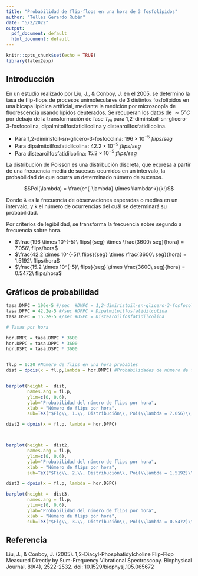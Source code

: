 ---
title: "Probabilidad de flip-flops en una hora de 3 fosfolípidos"
author: "Téllez Gerardo Rubén"
date: "5/2/2022"
output:
  pdf_document: default
  html_document: default
---

```{r setup, include=FALSE}
knitr::opts_chunk$set(echo = TRUE)
library(latex2exp)
```

## Introducción

En un estudio realizado por Liu, J., & Conboy, J. en el 2005, se determinó la tasa de flip-flops de procesos unimoleculares de 3 distintos fosfolípidos en una bicapa lipídica artificial, mediante la medición por microscopía de fluorescencia usando lípidos deuterados. Se recuperan los datos de $\sim 5°C$ por debajo de la transformación de fase $T_m$ para 1,2-dimiristoil-sn-glicero-3-fosfocolina, dipalmitoilfosfatidilcolina y distearoilfosfatidilcolina.

+ Para 1,2-dimiristoil-sn-glicero-3-fosfocolina: $196 \times 10^{-5}\ flips/seg$
+ Para dipalmitoilfosfatidilcolina: $42.2 \times 10^{-5}\ flips/seg$
+ Para distearoilfosfatidilcolina: $15.2 \times 10^{-5}\ flips/seg$

La distribución de Poisson es una distribución discreta, que expresa a partir de una frecuencia media de sucesos ocurridos en un intervalo, la probabilidad de que ocurra un determinado número de sucesos.

$$Poi(\lambda) = \frac{e^{-\lambda} \times \lambda^k}{k!}$$

Donde $\lambda$ es la frecuencia de observaciones esperadas o medias en un intervalo, y k el número de ocurrencias del cuál se determinará su probabilidad.

Por criterios de legibilidad, se transforma la frecuencia sobre segundo a frecuencia sobre hora.

+ $\frac{196 \times 10^{-5}\ flips}{seg} \times \frac{3600\ seg}{hora} = 7.056\ flips/hora$
+ $\frac{42.2 \times 10^{-5}\ flips}{seg} \times \frac{3600\ seg}{hora} = 1.5192\ flips/hora$
+ $\frac{15.2 \times 10^{-5}\ flips}{seg} \times \frac{3600\ seg}{hora} = 0.5472\ flips/hora$


## Gráficos de probabilidad


```{r}
tasa.DMPC = 196e-5 #/sec  #DMPC = 1,2-dimiristoil-sn-glicero-3-fosfocolina 
tasa.DPPC = 42.2e-5 #/sec #DPPC = Dipalmitoilfosfatidilcolina
tasa.DSPC = 15.2e-5 #/sec #DSPC = Distearoilfosfatidilcolina

# Tasas por hora

hor.DMPC = tasa.DMPC * 3600
hor.DPPC = tasa.DPPC * 3600
hor.DSPC = tasa.DSPC * 3600


fl.p = 0:20 #Número de flips en una hora probables
dist = dpois(x = fl.p,lambda = hor.DMPC) #Probabilidades de número de flips con esperanza hor.DMPC



```

```{r,fig.width=12, echo=TRUE}
barplot(height =  dist, 
        names.arg = fl.p, 
        ylim=c(0, 0.6), 
        ylab="Probabilidad del número de flips por hora",
        xlab = "Número de flips por hora",
        sub=TeX("$Fig\\, 1.\\, Distribución\\, Poi(\\lambda = 7.056)\\, que\\, representa\\, la\\, probabilidad\\, de\\, flips/hora\\, para\\, una\\, molécula\\, de\\, 1,2-dimiristoil-sn-glicero-3-fosfocolina$"))
```



```{r}
dist2 = dpois(x = fl.p, lambda = hor.DPPC)




```

```{r, fig.width=11, echo=TRUE}
barplot(height =  dist2, 
        names.arg = fl.p, 
        ylim=c(0, 0.6), 
        ylab="Probabilidad del número de flips por hora",
        xlab = "Número de flips por hora",
        sub=TeX("$Fig\\, 2.\\, Distribución\\, Poi(\\lambda = 1.5192)\\, que\\, representa\\, la\\, probabilidad\\, de\\, flips/hora\\, para\\, una\\, molécula\\, de\\, dipalmitoilfosfatidilcolina$"))
```


```{r}
dist3 = dpois(x = fl.p, lambda = hor.DSPC)

```

```{r, fig.width=11, echo=TRUE}
barplot(height =  dist3, 
        names.arg = fl.p, 
        ylim=c(0, 0.6), 
        ylab="Probabilidad del número de flips por hora",
        xlab = "Número de flips por hora",
        sub=TeX("$Fig\\, 3.\\, Distribución\\, Poi(\\lambda = 0.5472)\\, que\\, representa\\, la\\, probabilidad\\, de\\, flips/hora\\, para\\, una\\, molécula\\, de\\, distearoilfosfatidilcolina$"))
```


## Referencia

Liu, J., & Conboy, J. (2005). 1,2-Diacyl-Phosphatidylcholine Flip-Flop Measured Directly by Sum-Frequency Vibrational Spectroscopy. Biophysical Journal, 89(4), 2522-2532. doi: 10.1529/biophysj.105.065672

